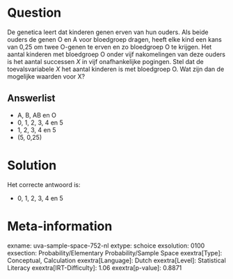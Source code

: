 Question
========

De genetica leert dat kinderen genen erven van hun ouders. Als beide
ouders de genen O en A voor bloedgroep dragen, heeft elke kind een kans
van 0,25 om twee O-genen te erven en zo bloedgroep O te krijgen. Het
aantal kinderen met bloedgroep O onder vijf nakomelingen van deze ouders
is het aantal successen *X* in vijf onafhankelijke pogingen. Stel dat de
toevalsvariabele *X* het aantal kinderen is met bloedgroep O. Wat zijn
dan de mogelijke waarden voor X?


Answerlist
----------

* A, B, AB en O
* 0, 1, 2, 3, 4 en 5
* 1, 2, 3, 4 en 5
* (5, 0,25)

Solution
========

Het correcte antwoord is: 

* 0, 1, 2, 3, 4 en 5

Meta-information
================
exname: uva-sample-space-752-nl
extype: schoice
exsolution: 0100
exsection: Probability/Elementary Probability/Sample Space
exextra[Type]: Conceptual, Calculation
exextra[Language]: Dutch
exextra[Level]: Statistical Literacy
exextra[IRT-Difficulty]: 1.06
exextra[p-value]: 0.8871
